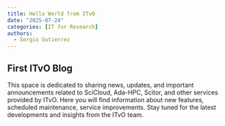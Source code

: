 ```yaml
---
title: Hello World from ITvO
date: "2025-07-24"
categories: [IT for Research]
authors:
  - Sergio Gutierrez
---
```


## First ITvO Blog

This space is dedicated to sharing news, updates, and important announcements related to SciCloud, Ada-HPC, Scitor, and other services provided by ITvO. Here you will find information about new features, scheduled maintenance, service improvements. Stay tuned for the latest developments and insights from the ITvO team.
